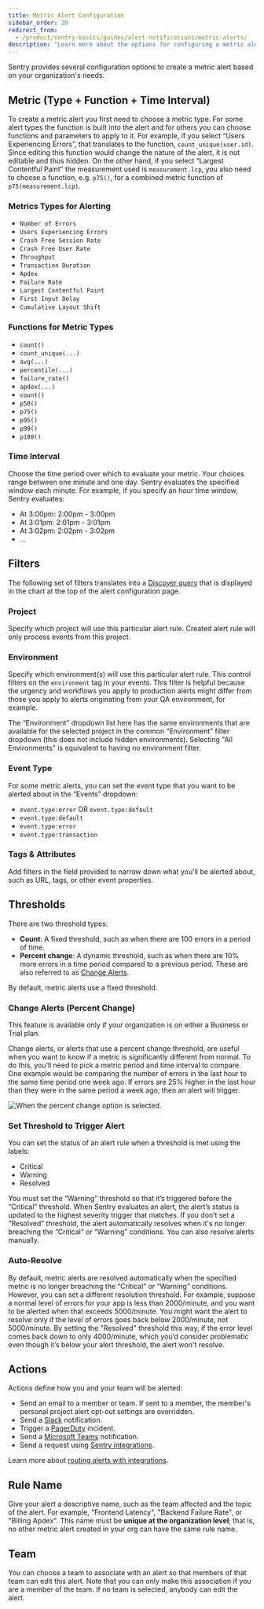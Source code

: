 ```yaml
---
title: Metric Alert Configuration
sidebar_order: 20
redirect_from:
  - /product/sentry-basics/guides/alert-notifications/metric-alerts/
description: "Learn more about the options for configuring a metric alert."
---
```


Sentry provides several configuration options to create a metric alert based on your organization's needs.

## Metric (Type + Function + Time Interval)

To create a metric alert you first need to choose a metric type. For some alert types the function is built into the alert and for others you can choose functions and parameters to apply to it. For example, if you select “Users Experiencing Errors”, that translates to the function, `count_unique(user.id)`. Since editing this function would change the nature of the alert, it is not editable and thus hidden. On the other hand, if you select “Largest Contentful Paint” the measurement used is `measurement.lcp`, you also need to choose a function, e.g. `p75()`, for a combined metric function of `p75(measurement.lcp)`.

### Metrics Types for Alerting

- `Number of Errors`
- `Users Experiencing Errors`
- `Crash Free Session Rate`
- `Crash Free User Rate`
- `Throughput`
- `Transaction Duration`
- `Apdex`
- `Failure Rate`
- `Largest Contentful Paint`
- `First Input Delay`
- `Cumulative Layout Shift`

### Functions for Metric Types

- `count()`
- `count_unique(...)`
- `avg(...)`
- `percentile(...)`
- `failure_rate()`
- `apdex(...)`
- `count()`
- `p50()`
- `p75()`
- `p95()`
- `p99()`
- `p100()`

### Time Interval

Choose the time period over which to evaluate your metric. Your choices range between one minute and one day. Sentry evaluates the specified window each minute. For example, if you specify an hour time window, Sentry evaluates:

- At 3:00pm: 2:00pm - 3:00pm
- At 3:01pm: 2:01pm - 3:01pm
- At 3:02pm: 2:02pm - 3:02pm
- ...

## Filters

The following set of filters translates into a [Discover query](/product/discover-queries/) that is displayed in the chart at the top of the alert configuration page.

### Project

Specify which project will use this particular alert rule. Created alert rule will only process events from this project.

### Environment

Specify which <PlatformLink to="/configuration/environments/">environment(s)</PlatformLink> will use this particular alert rule. This control filters on the `environment` tag in your events. This filter is helpful because the urgency and workflows you apply to production alerts might differ from those you apply to alerts originating from your QA environment, for example.

The “Environment” dropdown list here has the same environments that are available for the selected project in the common “Environment” filter dropdown (this does not include hidden environments). Selecting "All Environments" is equivalent to having no environment filter.

### Event Type

For some metric alerts, you can set the event type that you want to be alerted about in the “Events” dropdown:

- `event.type:error` OR `event.type:default`
- `event.type:default`
- `event.type:error`
- `event.type:transaction`

### Tags & Attributes

Add filters in the field provided to narrow down what you'll be alerted about, such as URL, tags, or other event properties.

## Thresholds

There are two threshold types:

- **Count**: A fixed threshold, such as when there are 100 errors in a period of time.
- **Percent change**: A dynamic threshold, such as when there are 10% more errors in a time period compared to a previous period. These are also referred to as [Change Alerts](#change-alerts-percent-change).

By default, metric alerts use a fixed threshold.

### Change Alerts (Percent Change)

<Note>

This feature is available only if your organization is on either a Business or Trial plan.

</Note>

Change alerts, or alerts that use a percent change threshold, are useful when you want to know if a metric is significantly different from normal. To do this, you’ll need to pick a metric period and time interval to compare. One example would be comparing the number of errors in the last hour to the same time period one week ago. If errors are 25% higher in the last hour than they were in the same period a week ago, then an alert will trigger.

![When the percent change option is selected.](percent-change.png)

### Set Threshold to Trigger Alert

You can set the status of an alert rule when a threshold is met using the labels:

- Critical
- Warning
- Resolved

You must set the “Warning” threshold so that it’s triggered before the “Critical” threshold. When Sentry evaluates an alert, the alert’s status is updated to the highest severity trigger that matches. If you don’t set a “Resolved” threshold, the alert automatically resolves when it's no longer breaching the “Critical” or “Warning” conditions. You can also resolve alerts manually.

### Auto-Resolve

By default, metric alerts are resolved automatically when the specified metric is no longer breaching the “Critical” or “Warning” conditions. However, you can set a different resolution threshold. For example, suppose a normal level of errors for your app is less than 2000/minute, and you want to be alerted when that exceeds 5000/minute. You might want the alert to resolve only if the level of errors goes back below 2000/minute, not 5000/minute. By setting the "Resolved" threshold this way, if the error level comes back down to only 4000/minute, which you’d consider problematic even though it’s below your alert threshold, the alert won't resolve.

## Actions

Actions define how you and your team will be alerted:

- Send an email to a member or team. If sent to a member, the member's personal project alert opt-out settings are overridden.
- Send a [Slack](/product/integrations/notification-incidents/slack/) notification.
- Trigger a [PagerDuty](/product/integrations/notification-incidents/pagerduty/) incident.
- Send a [Microsoft Teams](/product/integrations/notification-incidents/msteams/) notification.
- Send a request using [Sentry integrations](/product/integrations/integration-platform/).

Learn more about [routing alerts with integrations](/product/alerts/create-alerts/routing-alerts/).

## Rule Name

Give your alert a descriptive name, such as the team affected and the topic of the alert. For example, "Frontend Latency", "Backend Failure Rate", or "Billing Apdex". This name must be **unique at the organization level**; that is, no other metric alert created in your org can have the same rule name.

## Team

You can choose a team to associate with an alert so that members of that team can edit this alert. Note that you can only make this association if you are a member of the team. If no team is selected, anybody can edit the alert.
